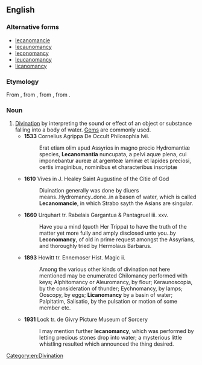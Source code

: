 ==English==

===Alternative forms===
* [[lecanomancie]]
* [[lecaunomancy]]
* [[leconomancy]]
* [[leucanomancy]]
* [[licanomancy]]

===Etymology===
From {{etyl|NL.}} {{term|lecanomantia|lang=la}}, from {{etyl|LL.}} {{term|lecanomantia|lang=la}}, from {{etyl|grc}} {{term|λεκανομαντεία|tr=lekanomanteia|lang=grc}}, from {{etyl|grc}} {{term|λεκάνη|tr=lekanē||dish, pan|lang=grc}}.

===Noun===
{{en-noun|-}}

# [[divination|Divination]] by interpreting the sound or effect of an object or substance falling into a body of water. [[gem|Gem]]s are commonly used.
#* '''1533''' Cornelius Agrippa De Occult Philosophia lvii.
#*: Erat etiam olim apud Assyrios in magno precio Hydromantiæ species, '''Lecanomantia''' nuncupata, a pelvi aquæ plena, cui imponebantur aureæ at argenteæ laminæ et lapides preciosi, certis imaginibus, nominibus et characteribus inscriptæ
#* '''1610''' Vives in J. Healey Saint Augustine of the Citie of God
#*: Diuination generally was done by diuers means..Hydromancy..done..in a basen of water, which is called '''Lecanomancie''', in which Strabo sayth the Asians are singular.
#* '''1660''' Urquhart tr. Rabelais Gargantua & Pantagruel iii. xxv.
#*: Have you a mind (quoth Her Trippa) to have the truth of the matter yet more fully and amply disclosed unto you..by '''Leconomancy''', of old in prime request amongst the Assyrians, and thoroughly tried by Hermolaus Barbarus.
#* '''1893''' Howitt tr. Ennemoser Hist. Magic ii.
#*: Among the various other kinds of divination not here mentioned may be enumerated Chilomancy performed with keys; Alphitomancy or Aleuromancy, by flour; Keraunoscopia, by the consideration of thunder; Eychnomancy, by lamps; Ooscopy, by eggs; '''Licanomancy''' by a basin of water; Palpitatim, Salisatio, by the pulsation or motion of some member etc.
#* '''1931''' Lock tr. de Givry Picture Museum of Sorcery
#*: I may mention further '''lecanomancy''', which was performed by letting precious stones drop into water; a mysterious little whistling resulted which announced the thing desired.

[[Category:en:Divination]]